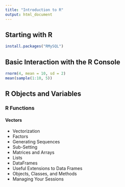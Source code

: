 ```yaml
---
title: "Introduction to R"
output: html_document
---
```


## Starting with R 
```r
install.packages("RMySQL")
```

## Basic Interaction with the R Console 
```r
rnorm(4, mean = 10, sd = 2)
mean(sample(1:10, 5))
```

## R Objects and Variables
### R Functions
#### Vectors
- Vectorization
- Factors
- Generating Sequences
- Sub-Setting
- Matrices and Arrays
- Lists
- DataFrames 
- Useful Extensions to Data Frames
- Objects, Classes, and Methods
- Managing Your Sessions
